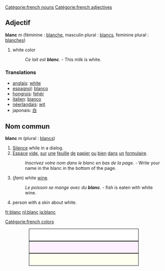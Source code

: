 [[Catégorie:french nouns]] [[Catégorie:french adjectives]]

==Adjectif==
'''blanc''' ''m'' (féminine : [[blanche]], masculin plural : [[blancs]], feminine plural : [[blanches]])

# white color
#:''Ce lait est '''blanc'''.'' - This milk is white.

===Translations===
*[[anglais]]: [[white]]
*[[espagnol]]: [[blanco]]
*[[hongrois]]: [[fehér]]
*[[italien]]: [[bianco]]
*[[néerlandais]]: [[wit]]
* japonais: [[白]]

==Nom commun==
'''blanc''' ''m'' (plural : [[blancs]])

# [[Silence]] while in a dialog.
# [[Espace]] [[vide]], [[sur]] [[une]] [[feuille]] [[de]] [[papier]] [[ou]] [[bien]] [[dans]] [[un]] [[formulaire]].
#: ''Inscrivez votre nom dans le blanc en bas de la page.'' - Write your name in the blanc in the bottom of the page.
# (''fam'') white [[wine]].
#: ''Le poisson se mange avec du '''blanc'''.'' - fish is eaten with white wine.
# person with a skin about white.




[[fr:blanc]] [[nl:blanc]] [[ja:blanc]]

[[Catégorie:french colors]]


<div style="height:1cm; border:1px solid #000000;background-color:#ffffff;margin-left:2cm;margin-right:2cm"> </div>
<div style="height:1cm; border:1px solid #000000;background-color:#fff0ff;margin-left:2cm;margin-right:2cm"> </div>
<div style="height:1cm; border:1px solid #000000;background-color:#fffff0;margin-left:2cm;margin-right:2cm"> </div>